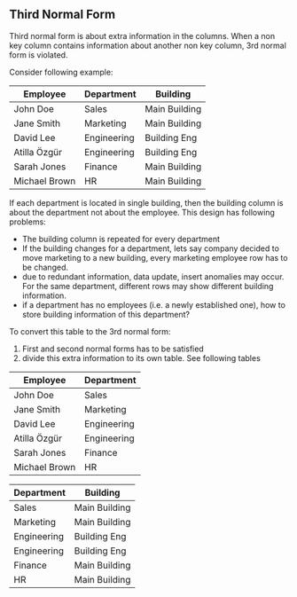 ## Third Normal Form

Third normal form is about extra information in the columns.
When a non key column contains information about another non key column, 3rd normal form is violated.

Consider following example:


| Employee      | Department  | Building      |
|---------------|-------------|---------------|
| John Doe      | Sales       | Main Building |
| Jane Smith    | Marketing   | Main Building |
| David Lee     | Engineering | Building Eng  |
| Atilla Özgür  | Engineering | Building Eng  |
| Sarah Jones   | Finance     | Main Building |
| Michael Brown | HR          | Main Building |


If each department is located in single building, then the building column is about the department not about the employee.
This design has following problems:

- The building column is repeated for every department
- If the building changes for a department, lets say company decided to move marketing to a new building, every marketing employee row has to be changed.
- due to redundant information, data update, insert anomalies may occur. For the same department, different rows may show different building information.
- if a department has no employees (i.e. a newly established one), how to store  building information of this department?

To convert this table to the 3rd normal form:

1. First and second normal forms has to be satisfied
2. divide this extra information to its own table. 
See following tables

| Employee      | Department  |
|---------------|-------------|
| John Doe      | Sales       |
| Jane Smith    | Marketing   |
| David Lee     | Engineering |
| Atilla Özgür  | Engineering |
| Sarah Jones   | Finance     |
| Michael Brown | HR          |


| Department  | Building      |
|-------------|---------------|
| Sales       | Main Building |
| Marketing   | Main Building |
| Engineering | Building Eng  |
| Engineering | Building Eng  |
| Finance     | Main Building |
| HR          | Main Building |


